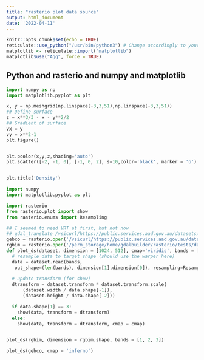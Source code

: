 ```yaml
---
title: "rasterio plot data source"
output: html_document
date: '2022-04-11'
---
```


```r
knitr::opts_chunk$set(echo = TRUE)
reticulate::use_python("/usr/bin/python3") # Change accordingly to your Python version
matplotlib <- reticulate::import("matplotlib")
matplotlib$use("Agg", force = TRUE)
```

## Python and rasterio and numpy and matplotlib



```python
import numpy as np
import matplotlib.pyplot as plt

x, y = np.meshgrid(np.linspace(-3,3,51),np.linspace(-3,3,51))
## Define surface
z = x**3/3 - x - y**2/2
## Gradient of surface
vx = y
vy = x**2-1
plt.figure()


plt.pcolor(x,y,z,shading='auto')
plt.scatter([-2, -1, 0], [-1, 0, 2], s=10,color='black', marker = 'o')


plt.title('Density')

```

```python
import numpy
import matplotlib.pyplot as plt

import rasterio
from rasterio.plot import show
from rasterio.enums import Resampling

## I seemed to need VRT at first, but not now
## gdal_translate /vsicurl/https://public.services.aad.gov.au/datasets/science/GEBCO_2019_GEOTIFF/GEBCO_2019.tif -of VRT earth.vrt
gebco = rasterio.open('/vsicurl/https://public.services.aad.gov.au/datasets/science/GEBCO_2019_GEOTIFF/GEBCO_2019.tif')
rgbim = rasterio.open('/perm_storage/home/gdalbuilder/rasterio/tests/data/RGB.byte.tif')
def plot_ds(dataset, dimension = [1024, 512], cmap='viridis', bands = [1]): 
  # resample data to target shape (should use the warper here)
  data = dataset.read(bands,
   out_shape=(len(bands), dimension[1],dimension[0]), resampling=Resampling.bilinear)
   
  # update transform (for show)
  dtransform = dataset.transform * dataset.transform.scale(
      (dataset.width / data.shape[-1]),
      (dataset.height / data.shape[-2]))

  if data.shape[1] == 3:
    show(data, transform = dtransform)
  else:
    show(data, transform = dtransform, cmap = cmap)


plot_ds(rgbim, dimension = rgbim.shape, bands = [1, 2, 3])

plot_ds(gebco, cmap = 'inferno')
```


